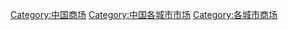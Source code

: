 [[Category:中国商场|Category:中国商场]]
[[Category:中国各城市市场|Category:中国各城市市场]]
[[Category:各城市商场|Category:各城市商场]]